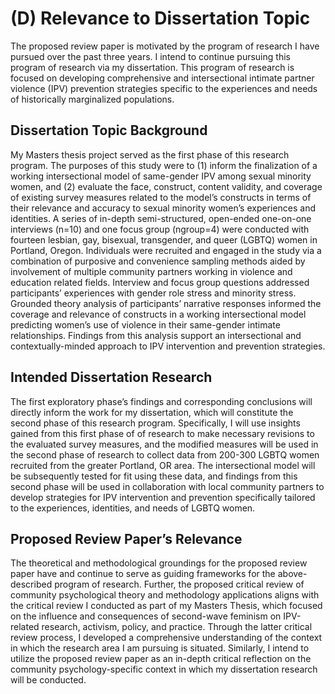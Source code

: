 # (D) Relevance to Dissertation Topic <!--`(1 page)`-->

The proposed review paper is motivated by the program of research I have pursued over the past three years. I intend to continue pursuing this program of research via my dissertation. This program of research is focused on developing comprehensive and intersectional intimate partner violence (IPV) prevention strategies specific to the experiences and needs of historically marginalized populations.

## Dissertation Topic Background

My Masters thesis project served as the first phase of this research program. The purposes of this study were to (1) inform the finalization of a working intersectional model of same-gender IPV among sexual minority women, and (2) evaluate the face, construct, content validity, and coverage of existing survey measures related to the model's constructs in terms of their relevance and accuracy to sexual minority women's experiences and identities. A series of in-depth semi-structured, open-ended one-on-one interviews (n=10) and one focus group (ngroup=4) were conducted with fourteen lesbian, gay, bisexual, transgender, and queer (LGBTQ) women in Portland, Oregon. Individuals were recruited and engaged in the study via a combination of purposive and convenience sampling methods aided by involvement of multiple community partners working in violence and education related fields. Interview and focus group questions addressed participants' experiences with gender role stress and minority stress. Grounded theory analysis of participants' narrative responses informed the coverage and relevance of constructs in a working intersectional model predicting women's use of violence in their same-gender intimate relationships. Findings from this analysis support an intersectional and contextually-minded approach to IPV intervention and prevention strategies.

## Intended Dissertation Research

The first exploratory phase's findings and corresponding conclusions will directly inform the work for my dissertation, which will constitute the second phase of this research program. Specifically, I will use insights gained from this first phase of of research to make necessary revisions to the evaluated survey measures, and the modified measures will be used in the second phase of research to collect data from 200-300 LGBTQ women recruited from the greater Portland, OR area. The intersectional model will be subsequently tested for fit using these data, and findings from this second phase will be used in collaboration with local community partners to develop strategies for IPV intervention and prevention specifically tailored to the experiences, identities, and needs of LGBTQ women.

## Proposed Review Paper's Relevance

The theoretical and methodological groundings for the proposed review paper have and continue to serve as guiding frameworks for the above-described program of research. Further, the proposed critical review of community psychological theory and methodology applications aligns with the critical review I conducted as part of my Masters Thesis, which focused on the influence and consequences of second-wave feminism on IPV-related research, activism, policy, and practice. Through the latter critical review process, I developed a comprehensive understanding of the context in which the research area I am pursuing is situated. Similarly, I intend to utilize the proposed review paper as an in-depth critical reflection on the community psychology-specific context in which my dissertation research will be conducted.
